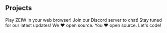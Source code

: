 ## Projects

<ProjectCard title="Play Now" link="https://play.zeiw.me" bg="linear-gradient(to right, #D4145A 0%, #FBB03B 100%)">
Play ZEIW in your web browser!
</ProjectCard>
<ProjectCard title="Discord Server" link="https://discord.gg/h7NxqBe" bg="linear-gradient(to right, #662D8C 0%, #ED1E79 100%)">
Join our Discord server to chat!
</ProjectCard>
<ProjectCard title="Latest News" link="https://medium.com/zeiw" bg="linear-gradient(to right, #009245 0%, #FCEE21 100%)">
Stay tuned for our latest updates!
</ProjectCard>
<ProjectCard title="Open Source" link="https://github.com/ZEIW" bg="linear-gradient(to right, #D585FF 0%, #00FFEE 100%)">
We ❤️ open source. You ❤️ open source. Let's code!
</ProjectCard>